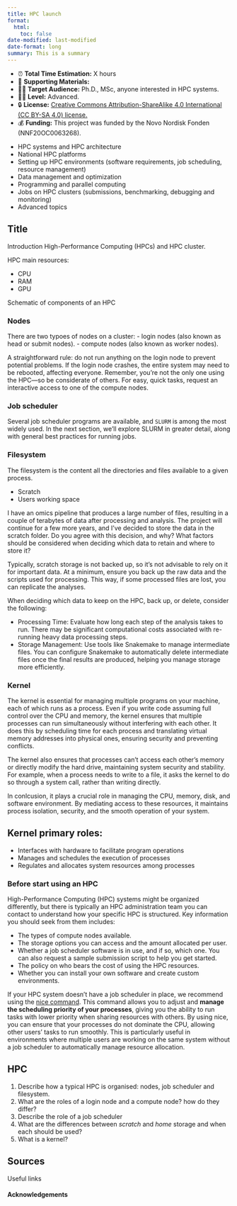```yaml
---
title: HPC launch
format: 
  html:
    toc: false
date-modified: last-modified
date-format: long
summary: This is a summary 
---
```


:::{.callout-note title="Course Overview"}
- ⏰ **Total Time Estimation:** X hours  
- 📁 **Supporting Materials:**  
- 👨‍💻 **Target Audience:** Ph.D., MSc, anyone interested in HPC systems.
- 👩‍🎓 **Level:** Advanced.
- 🔒 **License:** [Creative Commons Attribution-ShareAlike 4.0 International (CC BY-SA 4.0) license.](https://creativecommons.org/licenses/by-sa/4.0/legalcode)  
- 💰 **Funding:** This project was funded by the Novo Nordisk Fonden (NNF20OC0063268).
:::

:::{.callout-tip title="Course Topics"}
- HPC systems and HPC architecture  
- National HPC platforms
- Setting up HPC environments (software requirements, job scheduling, resource management)
- Data management and optimization 
- Programming and parallel computing 
- Jobs on HPC clusters (submissions, benchmarking, debugging and monitoring)
- Advanced topics
:::

## Title

Introduction High-Performance Computing (HPCs) and HPC cluster.

HPC main resources:

- CPU
- RAM
- GPU

Schematic of components of an HPC

### Nodes 
There are two typoes of nodes on a cluster:
- login nodes (also known as head or submit nodes).
- compute nodes (also known as worker nodes).

:::{.callout-tip title="What can I run from a login node"}
A straightforward rule: do not run anything on the login node to prevent potential problems. If the login node crashes, the entire system may need to be rebooted, affecting everyone. Remember, you're not the only one using the HPC—so be considerate of others. For easy, quick tasks, request an interactive access to one of the compute nodes. 
:::

### Job scheduler  

:::{.callout-note}
Several job scheduler programs are available, and `SLURM` is among the most widely used. In the next section, we'll explore SLURM in greater detail, along with general best practices for running jobs.
:::

### Filesystem 

The filesystem is the content all the directories and files available to a given process.

- Scratch 
- Users working space 

:::{.callout-exercise}
I have an omics pipeline that produces a large number of files, resulting in a couple of terabytes of data after processing and analysis. The project will continue for a few more years, and I've decided to store the data in the scratch folder. Do you agree with this decision, and why? What factors should be considered when deciding which data to retain and where to store it?

:::{.callout-hint}
Typically, scratch storage is not backed up, so it's not advisable to rely on it for important data. At a minimum, ensure you back up the raw data and the scripts used for processing. This way, if some processed files are lost, you can replicate the analyses.

When deciding which data to keep on the HPC, back up, or delete, consider the following:

- Processing Time: Evaluate how long each step of the analysis takes to run. There may be significant computational costs associated with re-running heavy data processing steps.
- Storage Management: Use tools like Snakemake to manage intermediate files. You can configure Snakemake to automatically delete intermediate files once the final results are produced, helping you manage storage more efficiently.
:::
:::

### Kernel 

The kernel is essential for managing multiple programs on your machine, each of which runs as a process. Even if you write code assuming full control over the CPU and memory, the kernel ensures that multiple processes can run simultaneously without interfering with each other. It does this by scheduling time for each process and translating virtual memory addresses into physical ones, ensuring security and preventing conflicts.

The kernel also ensures that processes can't access each other's memory or directly modify the hard drive, maintaining system security and stability. For example, when a process needs to write to a file, it asks the kernel to do so through a system call, rather than writing directly.

In conlcusion, it plays a crucial role in managing the CPU, memory, disk, and software environment. By mediating access to these resources, it maintains process isolation, security, and the smooth operation of your system.

:::{.callout-note}
# Kernel primary roles: 
- Interfaces with hardware to facilitate program operations
- Manages and schedules the execution of processes
- Regulates and allocates system resources among processes
:::

### Before start using an HPC

High-Performance Computing (HPC) systems might be organized differently, but there is typically an HPC administration team you can contact to understand how your specific HPC is structured. Key information you should seek from them includes:

- The types of compute nodes available.
- The storage options you can access and the amount allocated per user.
- Whether a job scheduler software is in use, and if so, which one. You can also request a sample submission script to help you get started.
- The policy on who bears the cost of using the HPC resources.
- Whether you can install your own software and create custom environments.

:::{.callout-tip title="Be *nice*"}
If your HPC system doesn't have a job scheduler in place, we recommend using the [nice command](https://man7.org/linux/man-pages/man2/nice.2.html). This command allows you to adjust and **manage the scheduling priority of your processes**, giving you the ability to run tasks with lower priority when sharing resources with others. By using nice, you can ensure that your processes do not dominate the CPU, allowing other users' tasks to run smoothly. This is particularly useful in environments where multiple users are working on the same system without a job scheduler to automatically manage resource allocation.
:::

:::{.callout-exercise}
# HPC
1. Describe how a typical HPC is organised: nodes, job scheduler and filesystem. 
2. What are the roles of a login node and a compute node? how do they differ?
3. Describe the role of a job scheduler
4. What are the differences between *scratch* and *home* storage and when each should be used? 
5. What is a kernel? 
:::

## Sources

Useful links 

#### Acknowledgements
